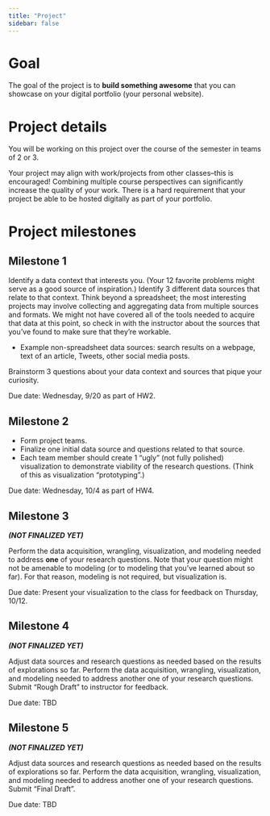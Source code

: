 ```yaml
---
title: "Project"
sidebar: false
---
```


# Goal

The goal of the project is to **build something awesome** that you can showcase on your digital portfolio (your personal website).

# Project details

You will be working on this project over the course of the semester in teams of 2 or 3.

Your project may align with work/projects from other classes--this is encouraged! Combining multiple course perspectives can significantly increase the quality of your work. There is a hard requirement that your project be able to be hosted digitally as part of your portfolio.

# Project milestones

## Milestone 1

Identify a data context that interests you. (Your 12 favorite problems might serve as a good source of inspiration.) Identify 3 different data sources that relate to that context. Think beyond a spreadsheet; the most interesting projects may involve collecting and aggregating data from multiple sources and formats. We might not have covered all of the tools needed to acquire that data at this point, so check in with the instructor about the sources that you've found to make sure that they're workable.

- Example non-spreadsheet data sources: search results on a webpage, text of an article, Tweets, other social media posts.

Brainstorm 3 questions about your data context and sources that pique your curiosity.

Due date: Wednesday, 9/20 as part of HW2.

## Milestone 2

- Form project teams.
- Finalize one initial data source and questions related to that source.
- Each team member should create 1 "ugly" (not fully polished) visualization to demonstrate viability of the research questions. (Think of this as visualization "prototyping".)

Due date: Wednesday, 10/4 as part of HW4.

## Milestone 3

***(NOT FINALIZED YET)***

Perform the data acquisition, wrangling, visualization, and modeling needed to address **one** of your research questions. Note that your question might not be amenable to modeling (or to modeling that you've learned about so far). For that reason, modeling is not required, but visualization is.

Due date: Present your visualization to the class for feedback on Thursday, 10/12.

## Milestone 4

***(NOT FINALIZED YET)***

Adjust data sources and research questions as needed based on the results of explorations so far. Perform the data acquisition, wrangling, visualization, and modeling needed to address another one of your research questions. Submit "Rough Draft" to instructor for feedback.

Due date: TBD

## Milestone 5

***(NOT FINALIZED YET)***

Adjust data sources and research questions as needed based on the results of explorations so far. Perform the data acquisition, wrangling, visualization, and modeling needed to address another one of your research questions. Submit "Final Draft".

Due date: TBD

